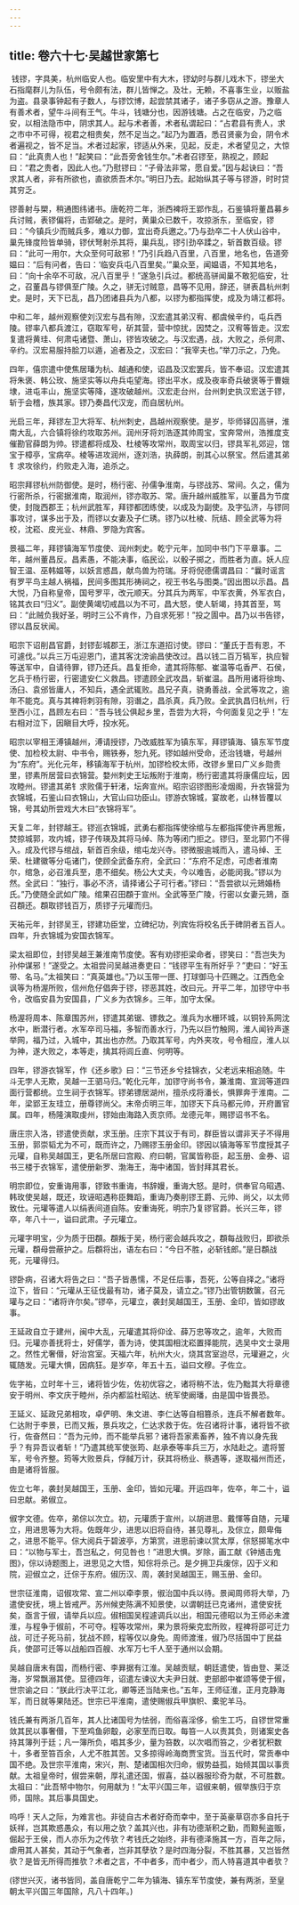 ```yaml
---
---
---
```

title: 卷六十七·吴越世家第七
---

 钱镠，字具美，杭州临安人也。临安里中有大木，镠幼时与群儿戏木下，镠坐大石指麾群儿为队伍，号令颇有法，群儿皆惮之。及壮，无赖，不喜事生业，以贩盐为盗。县录事钟起有子数人，与镠饮博，起尝禁其诸子，诸子多窃从之游。豫章人有善术者，望牛斗间有王气。牛斗，钱塘分也，因游钱塘。占之在临安，乃之临安，以相法隐市中，阴求其人。起与术者善，术者私谓起曰：“占君县有贵人，求之市中不可得，视君之相贵矣，然不足当之。”起乃为置酒，悉召贤豪为会，阴令术者遍视之，皆不足当。术者过起家，镠适从外来，见起，反走，术者望见之，大惊曰：“此真贵人也！”起笑曰：“此吾旁舍钱生尔。”术者召镠至，熟视之，顾起曰：“君之贵者，因此人也。”乃慰镠曰：“子骨法非常，愿自爱。”因与起诀曰：“吾求其人者，非有所欲也，直欲质吾术尔。”明日乃去。起始纵其子等与镠游，时时贷其穷乏。

镠善射与槊，稍通图纬诸书。唐乾符二年，浙西裨将王郢作乱，石鉴镇将董昌募乡兵讨贼，表镠偏将，击郢破之。是时，黄巢众已数千，攻掠浙东，至临安，镠曰：“今镇兵少而贼兵多，难以力御，宜出奇兵邀之。”乃与劲卒二十人伏山谷中，巢先锋度险皆单骑，镠伏弩射杀其将，巢兵乱，镠引劲卒蹂之，斩首数百级。镠曰：“此可一用尔，大众至何可敌邪！”乃引兵趋八百里，八百里，地名也，告道旁媪曰：“后有问者，告曰：‘临安兵屯八百里矣。’”巢众至，闻媪语，不知其地名，曰：“向十余卒不可敌，况八百里乎！”遂急引兵过。都统高骈闻巢不敢犯临安，壮之，召董昌与镠俱至广陵。久之，骈无讨贼意，昌等不见用，辞还，骈表昌杭州刺史。是时，天下已乱，昌乃团诸县兵为八都，以镠为都指挥使，成及为靖江都将。

中和二年，越州观察使刘汉宏与昌有隙，汉宏遣其弟汉宥、都虞候辛约，屯兵西陵。镠率八都兵渡江，窃取军号，斫其营，营中惊扰，因焚之，汉宥等皆走。汉宏复遣将黄珪、何肃屯诸暨、萧山，镠皆攻破之。与汉宏遇，战，大败之，杀何肃、辛约。汉宏易服持脍刀以遁，追者及之，汉宏曰：“我宰夫也。”举刀示之，乃免。

四年，僖宗遣中使焦居璠为杭、越通和使，诏昌及汉宏罢兵，皆不奉诏。汉宏遣其将朱褒、韩公玫、施坚实等以舟兵屯望海。镠出平水，成及夜率奇兵破褒等于曹娥埭，进屯丰山，施坚实等降，遂攻破越州。汉宏走台州，台州刺史执汉宏送于镠，斩于会稽，族其家。镠乃奏昌代汉宠，而自居杭州。

光启三年，拜镠左卫大将军、杭州刺史，昌越州观察使。是岁，毕师铎囚高骈，淮南大乱，六合镇将徐约攻取苏州。润州牙将刘浩逐其帅周宝，宝奔常州，浩推度支催勘官薛朗为帅。镠遣都将成及、杜棱等攻常州，取周宝以归，镠具军礼郊迎，馆宝于樟亭，宝病卒。棱等进攻润州，逐刘浩，执薛朗，剖其心以祭宝。然后遣其弟钅求攻徐约，约败走入海，追杀之。

昭宗拜镠杭州防御使。是时，杨行密、孙儒争淮南，与镠战苏、常间。久之，儒为行密所杀，行密据淮南，取润州，镠亦取苏、常。唐升越州威胜军，以董昌为节度使，封陇西郡王；杭州武胜军，拜镠都团练使，以成及为副使。及字弘济，与镠同事攻讨，谋多出于及，而镠以女妻及子仁琇。镠乃以杜棱、阮结、顾全武等为将校，沈崧、皮光业、林鼎、罗隐为宾客。

景福二年，拜镠镇海军节度使、润州刺史。乾宁元年，加同中书门下平章事。二年，越州董昌反。昌素愚，不能决事，临民讼，以骰子掷之，而胜者为直。妖人应智王温、巫韩媪等，以妖言惑昌，献鸟兽为符瑞。牙将倪德儒谓昌曰：“曩时谣言有罗平鸟主越人祸福，民间多图其形祷祠之，视王书名与图类。”因出图以示昌。昌大悦，乃自称皇帝，国号罗平，改元顺天。分其兵为两军，中军衣黄，外军衣白，铭其衣曰“归义”。副使黄竭切戒昌以为不可，昌大怒，使人斩竭，持其首至，骂曰：“此贼负我好圣，明时三公不肯作，乃自求死邪！”投之圊中。昌乃以书告镠，镠以昌反状闻。

昭宗下诏削昌官爵，封镠彭城郡王，浙江东道招讨使。镠曰：“董氏于吾有恩，不可遽伐。”以兵三万屯迎恩门，遣其客沈滂谕昌使改过。昌以钱二百万犒军，执应智等送军中，自请待罪，镠乃还兵。昌复拒命，遣其将陈郁、崔温等屯香严、石侯，乞兵于杨行密，行密遣安仁义救昌。镠遣顾全武攻昌，斩崔温。昌所用诸将徐珣、汤臼、袁邠皆庸人，不知兵，遇全武辄败。昌兄子真，骁勇善战，全武等攻之，逾年不能克。真与其裨将刺羽有隙，羽谮之，昌杀真，兵乃败。全武执昌归杭州，行至西小江，昌顾左右曰：“吾与钱公俱起乡里，吾尝为大将，今何面复见之乎！”左右相对泣下，因瞋目大呼，投水死。

昭宗以宰相王溥镇越州，溥请授镠，乃改威胜军为镇东军，拜镠镇海、镇东军节度使、加检校太尉、中书令，赐铁券，恕九死。镠如越州受命，还治钱塘，号越州为“东府”。光化元年，移镇海军于杭州，加镠检校太师，改镠乡里曰广义乡勋贵里，镠素所居营曰衣锦营。婺州刺史王坛叛附于淮南，杨行密遣其将康儒应坛，因攻睦州。镠遣其弟钅求败儒于轩渚，坛奔宣州。昭宗诏镠图形凌烟阁，升衣锦营为衣锦城，石鉴山曰衣锦山，大官山曰功臣山。镠游衣锦城，宴故老，山林皆覆以锦，号其幼所尝戏大木曰“衣锦将军”。

天复二年，封镠越王。镠巡衣锦城，武勇右都指挥使徐绾与左都指挥使许再思叛，焚掠城郭，攻内城，镠子传瑛及其将马绰、陈为等闭门拒之。镠归，至北郭门不得入。成及代镠与绾战，斩首百余级，绾屯龙兴寺。镠微服逾城而入，遣马绰、王荣、杜建徽等分屯诸门，使顾全武备东府，全武曰：“东府不足虑，可虑者淮南尔，绾急，必召淮兵至，患不细矣。杨公大丈夫，今以难告，必能闵我。”镠以为然。全武曰：“独行，事必不济，请择诸公子可行者。”镠曰：“吾尝欲以元鳷婚杨氏。”乃使随全武如广陵。绾果召田頵于宣州。全武等至广陵，行密以女妻元鳷，亟召頵还。頵取镠钱百万，质镠子元瓘而归。

天祐元年，封镠吴王，镠建功臣堂，立碑纪功，列宾佐将校名氏于碑阴者五百人。四年，升衣锦城为安国衣锦军。

梁太祖即位，封镠吴越王兼淮南节度使。客有劝镠拒梁命者，镠笑曰：“吾岂失为孙仲谋邪！”遂受之。太祖尝问吴越进奏吏曰：“钱镠平生有所好乎？”吏曰：“好玉带、名马。”太祖笑曰：“真英雄也。”乃以玉带一匣、打球御马十匹赐之。江西危全讽等为杨渥所败，信州危仔倡奔于镠，镠恶其姓，改曰元。开平二年，加镠守中书令，改临安县为安国县，广义乡为衣锦乡。三年，加守太保。

杨渥将周本、陈章围苏州，镠遣其弟锯、镖救之。淮兵为水栅环城，以铜铃系网沈水中，断潜行者。水军卒司马福，多智而善水行，乃先以巨竹触网，淮人闻铃声遂举网，福乃过，入城中，其出也亦然。乃取其军号，内外夹攻，号令相应，淮人以为神，遂大败之，本等走，擒其将闾丘直、何明等。

四年，镠游衣锦军，作《还乡歌》曰：“三节还乡兮挂锦衣，父老远来相追随。牛斗无孛人无欺，吴越一王驷马归。”乾化元年，加镠守尚书令，兼淮南、宣润等道四面行营都统。立生祠于衣锦军。镠弟镖居湖州，擅杀戍将潘长，惧罪奔于淮南。二年，梁郢王友珪立，册尊镠尚父。末帝贞明三年，加镠天下兵马都元帅，开府置官属。四年，杨隆演取虔州，镠始由海路入贡京师。龙德元年，赐镠诏书不名。

唐庄宗入洛，镠遣使贡献，求玉册。庄宗下其议于有司，群臣皆以谓非天子不得用玉册，郭崇韬尤为不可，既而许之，乃赐镠玉册金印。镠因以镇海等军节度授其子元瓘，自称吴越国王，更名所居曰宫殿、府曰朝，官属皆称臣，起玉册、金券、诏书三楼于衣锦军，遣使册新罗、渤海王，海中诸国，皆封拜其君长。

明宗即位，安重诲用事，镠致书重诲，书辞嫚，重诲大怒。是时，供奉官乌昭遇、韩玫使吴越，既还，玫诬昭遇称臣舞蹈，重诲乃奏削镠王爵、元帅、尚父，以太师致仕。元瓘等遣人以绢表间道自陈。安重诲死，明宗乃复镠官爵。长兴三年，镠卒，年八十一，谥曰武肃。子元瓘立。

元瓘字明宝，少为质于田頵。頵叛于吴，杨行密会越兵攻之，頵每战败归，即欲杀元瓘，頵母尝蔽护之。后頵将出，语左右曰：“今日不胜，必斩钱郎。”是日頵战死，元瓘得归。

镠卧病，召诸大将告之曰：“吾子皆愚懦，不足任后事，吾死，公等自择之。”诸将泣下，皆曰：“元瓘从王征伐最有功，诸子莫及，请立之。”镠乃出管钥数箧，召元瓘与之曰：“诸将许尔矣。”镠卒，元瓘立，袭封吴越国王，玉册、金印，皆如镠故事。

王延政自立于建州，闽中大乱，元瓘遣其将仰诠、薛万忠等攻之，逾年，大败而归。元瓘亦善抚将士，好儒学，善为诗，使其国相沈崧置择能院，选吴中文士录用之。然性尤奢僣，好治宫室。天福六年，杭州大火，烧其宫室迨尽，元瓘避之，火辄随发。元瓘大惧，因病狂。是岁卒，年五十五，谥曰文穆。子佐立。

佐字祐，立时年十三，诸将皆少佐，佐初优容之，诸将稍不法，佐乃黜其大将章德安于明州、李文庆于睦州，杀内都监杜昭达、统军使阚璠，由是国中皆畏恐。

王延义、延政兄弟相攻，卓俨明、朱文进、李仁达等自相篡杀，连兵不解者数年。仁达附于李景，已而又叛，景兵攻之，仁达求救于佐。佐召诸将计事，诸将皆不欲行，佐奋然曰：“吾为元帅，而不能举兵邪？诸将吾家素畜养，独不肯以身先我乎？有异吾议者斩！”乃遣其统军使张筠、赵承泰等率兵三万，水陆赴之。遣将誓军，号令齐整。筠等大败景兵，俘馘万计，获其将杨业、蔡遇等，遂取福州而还，由是诸将皆服。

佐立七年，袭封吴越国王，玉册、金印，皆如元瓘。开运四年，佐卒，年二十，谥曰忠献。弟俶立。

俶字文德。佐卒，弟倧以次立。初，元瓘质于宣州，以胡进思、戴惲等自随，元瓘立，用进思等为大将。佐既年少，进思以旧将自待，甚见尊礼，及倧立，颇卑侮之，进思不能平。倧大阅兵于碧波亭，方第赏，进思前谏以赏太厚，倧怒掷笔水中曰：“以物与军士，吾岂私之，何见咎也！”进思大惧。岁除，画工献《钟馗击鬼图》，倧以诗题图上，进思见之大悟，知倧将杀己。是夕拥卫兵废倧，囚于义和院，迎俶立之，迁倧于东府。俶历汉、周，袭封吴越国王，赐玉册、金印。

世宗征淮南，诏俶攻常、宣二州以牵李景，俶治国中兵以待。景闻周师将大举，乃遣使安抚，境上皆戒严。苏州候吏陈满不知景使，以谓朝廷已克诸州，遣使安抚矣，亟言于俶，请举兵以应。俶相国吴程遽调兵以出，相国元德昭以为王师必未渡淮，与程争于俶前，不可夺。程等攻常州，果为景将柴克宏所败，程裨将邵可迁力战，可迁子死马前，犹战不顾，程等仅以身免。周师渡淮，俶乃尽括国中丁民益兵，使邵可迁等以战船四百艘、水军万七千人至于通州以会期。

吴越自唐末有国，而杨行密、李昪据有江淮。吴越贡赋，朝廷遣使，皆由登、莱泛海，岁常飘溺其使。显德四年，诏遣左谏议大夫尹日就、吏部郎中崔颂等使于俶，世宗谕之曰：“朕此行决平江北，卿等还当陆来也。”五年，王师征淮，正月克静海军，而日就等果陆还。世宗已平淮南，遣使赐俶兵甲旗帜、橐驼羊马。

钱氏兼有两浙几百年，其人比诸国号为怯弱，而俗喜淫侈，偷生工巧，自镠世常重敛其民以事奢僣，下至鸡鱼卵鷇，必家至而日取。每笞一人以责其负，则诸案史各持其簿列于廷；凡一簿所负，唱其多少，量为笞数，以次唱而笞之，少者犹积数十，多者至笞百余，人尤不胜其苦。又多掠得岭海商贾宝货。当五代时，常贡奉中国不绝。及世宗平淮南，宋兴，荆、楚诸国相次归命，俶势益孤，始倾其国以事贡献。太祖皇帝时，俶尝来朝，厚礼遣还国，俶喜，益以器服珍奇为献，不可胜数。太祖曰：“此吾帑中物尔，何用献为！”太平兴国三年，诏俶来朝，俶举族归于京师，国除。其后事具国史。

呜呼！天人之际，为难言也。非徒自古术者好奇而幸中，至于英豪草窃亦多自托于妖祥，岂其欺惑愚众，有以用之欤？盖其兴也，非有功德渐积之勤，而黥髡盗贩，倔起于王侯，而人亦乐为之传欤？考钱氏之始终，非有德泽施其一方，百年之际，虐用其人甚矣，其动于气象者，岂非其孽欤？是时四海分裂，不胜其暴，又岂皆然欤？是皆无所得而推欤？术者之言，不中者多，而中者少，而人特喜道其中者欤？

(镠世兴灭，诸书皆同，盖自唐乾宁二年为镇海、镇东军节度使，兼有两浙，至皇朝太平兴国三年国除，凡八十四年。)

